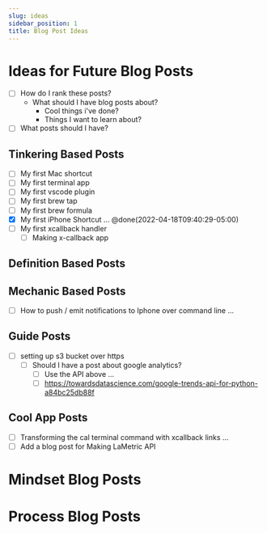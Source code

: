 ```yaml
---
slug: ideas
sidebar_position: 1
title: Blog Post Ideas
---
```


# Ideas for Future Blog Posts
- [ ] How do I rank these posts?
    - What should I have blog posts about?
        - Cool things i've done?
        - Things I want to learn about?
- [ ] What posts should I have?
    
## Tinkering Based Posts
- [ ] My first Mac shortcut
- [ ] My first terminal app
- [ ] My first vscode plugin
- [ ] My first brew tap
- [ ] My first brew formula
- [x] My first iPhone Shortcut ... @done(2022-04-18T09:40:29-05:00)
- [ ] My first xcallback handler
    - [ ] Making x-callback app

## Definition Based Posts

## Mechanic Based Posts
- [ ] How to push / emit notifications to Iphone over command line ...

## Guide Posts 
- [ ] setting up s3 bucket over https    
    - [ ] Should I have a post about google analytics?
        - [ ] Use the API above ... 
        - [ ] https://towardsdatascience.com/google-trends-api-for-python-a84bc25db88f

## Cool App Posts 
- [ ] Transforming the cal terminal command with xcallback links ...
- [ ] Add a blog post for Making LaMetric API

# Mindset Blog Posts

# Process Blog Posts

